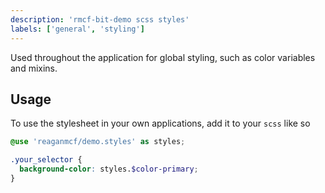 ```yaml
---
description: 'rmcf-bit-demo scss styles'
labels: ['general', 'styling']
---
```


Used throughout the application for global styling, such as color variables and mixins.

## Usage

To use the stylesheet in your own applications, add it to your `scss` like so

```scss
@use 'reaganmcf/demo.styles' as styles;

.your_selector {
  background-color: styles.$color-primary;
}
```


